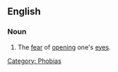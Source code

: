 ==English==

===Noun===
{{en-noun}}

# The [[fear]] of [[opening]] one's [[eyes]].

[[Category: Phobias]]